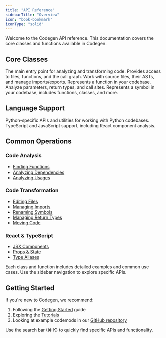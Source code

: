 ```yaml
---
title: "API Reference"
sidebarTitle: "Overview"
icon: "book-bookmark"
iconType: "solid"
---
```


Welcome to the Codegen API reference. This documentation covers the core classes and functions available in Codegen.

## Core Classes

<CardGroup cols={2}>
  <Card title="Codebase" icon="code" href="/api-reference/core/Codebase">
    The main entry point for analyzing and transforming code. Provides access to
    files, functions, and the call graph.
  </Card>
  <Card title="File" icon="file-code" href="/api-reference/core/File">
    Work with source files, their ASTs, and manage imports/exports.
  </Card>
  <Card title="Function" icon="function" href="/api-reference/core/Function">
    Represents a function in your codebase. Analyze parameters, return types,
    and call sites.
  </Card>
  <Card
    title="Symbol"
    icon="diagram-project"
    href="/api-reference/core/Symbol"
  >
    Represents a symbol in your codebase, includes functions, classes, and more.
  </Card>
</CardGroup>

## Language Support

<CardGroup cols={2}>
  <Card title="Python" icon="python" href="/api-reference/python">
    Python-specific APIs and utilities for working with Python codebases.
  </Card>
  <Card title="TypeScript" icon="js" href="/api-reference/typescript">
    TypeScript and JavaScript support, including React component analysis.
  </Card>
</CardGroup>

## Common Operations

### Code Analysis

- [Finding Functions](/api-reference/core/Codebase#get-function)
- [Analyzing Dependencies](/api-reference/core/Symbol#dependencies)
- [Analyzing Usages](/api-reference/core/Symbol#usages)

### Code Transformation

- [Editing Files](/api-reference/core/File#edit)
- [Managing Imports](/api-reference/core/SourceFile#add-import-from-import-string)
- [Renaming Symbols](/api-reference/core/Symbol#set-name)
- [Managing Return Types](/api-reference/core/Function#set-return-type)
- [Moving Code](/api-reference/core/Symbol#move-to-file)

### React & TypeScript

- [JSX Components](/api-reference/typescript/JSXElement)
- [Props & State](/api-reference/typescript/JSXProp)
- [Type Aliases](/api-reference/typescript/TSTypeAlias)

<Note>
  Each class and function includes detailed examples and common use cases. Use
  the sidebar navigation to explore specific APIs.
</Note>

## Getting Started

If you're new to Codegen, we recommend:

1. Following the [Getting Started](/introduction/getting-started) guide
2. Exploring the [Tutorials](/tutorials/at-a-glance)
3. Looking at example codemods in our [GitHub repository](https://github.com/codegen-sh/graph-sitter/tree/main/examples)

<Tip>
  Use the search bar (⌘ K) to quickly find specific APIs and functionality.
</Tip>

